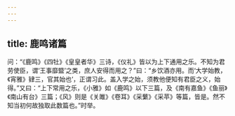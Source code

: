 ```yaml
---
---
---
```

title: 鹿鸣诸篇
---







问：“《鹿鸣》《四牡》《皇皇者华》三诗，《仪礼》皆以为上下通用之乐。不知为君劳使臣，谓‘王事靡盬’之类，庶人安得而用之？”曰：“乡饮酒亦用。而‘大学始教，《宵雅》肄三，官其始也’，正谓习此。盖入学之始，须教他便知有君臣之义，始得。”又曰：“上下常用之乐，《小雅》如《鹿鸣》以下三篇，及《南有嘉鱼》《鱼丽》《南山有台》三篇；《风》则是《关雎》《卷耳》《采蘩》《采苹》等篇，皆是。然不知当初何故独取此数篇也。”时举。